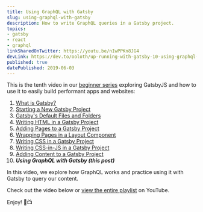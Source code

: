 ```yaml
---
title: Using GraphQL with Gatsby
slug: using-graphql-with-gatsby
description: How to write GraphQL queries in a Gatsby project.
topics:
- gatsby
- react
- graphql
linkSharedOnTwitter: https://youtu.be/nIwPPKn8JG4
devLink: https://dev.to/ooloth/up-running-with-gatsby-10-using-graphql-with-gatsby-1c87
published: true
datePublished: 2019-06-03
---
```



This is the tenth video in our [beginner series](https://www.youtube.com/watch?v=eCtgG5Sx6kk&list=PLs_LGDWysHJptEmAKxXjLCQvl7sAbXPBw) exploring GatsbyJS and how to use it to easily build performant apps and websites:

1. [What is Gatsby?](https://www.michaeluloth.com/what-is-gatsby)
2. [Starting a New Gatsby Project](https://www.michaeluloth.com/starting-a-new-gatsby-project)
3. [Gatsby's Default Files and Folders](https://www.michaeluloth.com/gatsbys-default-files-and-folders)
4. [Writing HTML in a Gatsby Project](https://www.michaeluloth.com/writing-html-in-a-gatsby-project)
5. [Adding Pages to a Gatsby Project](https://www.michaeluloth.com/adding-pages-to-a-gatsby-project)
6. [Wrapping Pages in a Layout Component](https://www.michaeluloth.com/wrapping-pages-in-a-layout-component)
7. [Writing CSS in a Gatsby Project](https://www.michaeluloth.com/writing-css-in-a-gatsby-project)
8. [Writing CSS-in-JS in a Gatsby Project](https://www.michaeluloth.com/writing-css-in-js-in-a-gatsby-project)
9. [Adding Content to a Gatsby Project](https://www.michaeluloth.com/adding-content-to-a-gatsby-project/)
10. **_Using GraphQL with Gatsby (this post)_**

In this video, we explore how GraphQL works and practice using it with Gatsby to query our content.

Check out the video below or [view the entire playlist](https://www.youtube.com/watch?v=eCtgG5Sx6kk&list=PLs_LGDWysHJptEmAKxXjLCQvl7sAbXPBw) on YouTube. 

Enjoy! 🎉📺

<VideoEmbed embedURL="https://www.youtube.com/embed/nIwPPKn8JG4" />